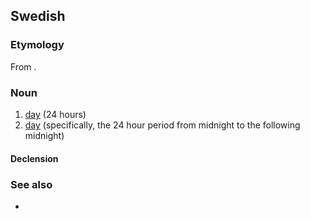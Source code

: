 ==Swedish==

===Etymology===
From {{etyl|non|sv}} {{m|non|dœgn}}.

===Noun===
{{sv-noun|n}}

# [[day]] (24 hours)
# [[day]] (specifically, the 24 hour period from midnight to the following midnight)

====Declension====
{{sv-infl-noun-n-zero}}

===See also===
* {{l|sv|dag}}